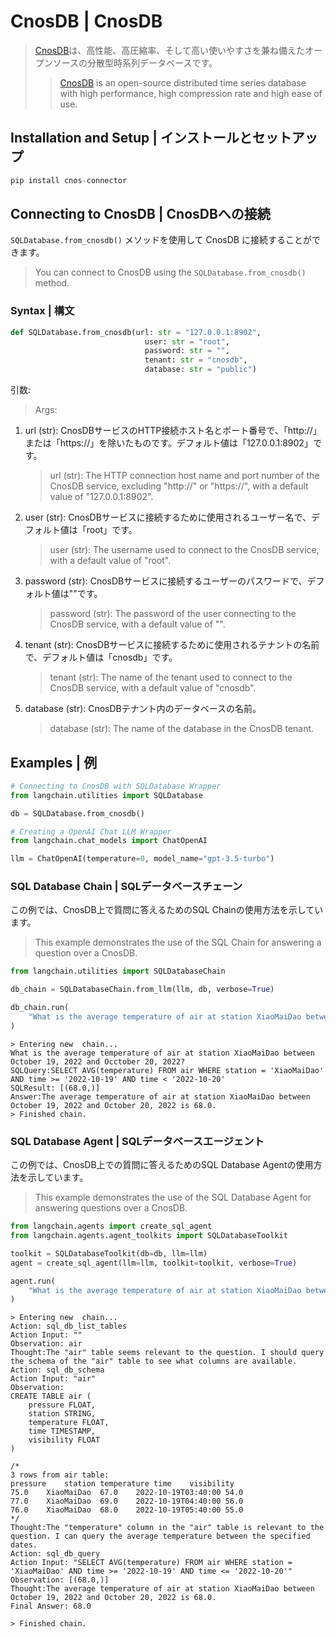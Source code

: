 # CnosDB | CnosDB

> [CnosDB](https://github.com/cnosdb/cnosdb)は、高性能、高圧縮率、そして高い使いやすさを兼ね備えたオープンソースの分散型時系列データベースです。
>
> > [CnosDB](https://github.com/cnosdb/cnosdb) is an open-source distributed time series database with high performance, high compression rate and high ease of use.

## Installation and Setup | インストールとセットアップ

```python
pip install cnos-connector
```

## Connecting to CnosDB | CnosDBへの接続

`SQLDatabase.from_cnosdb()` メソッドを使用して CnosDB に接続することができます。

> You can connect to CnosDB using the `SQLDatabase.from_cnosdb()` method.

### Syntax | 構文

```python
def SQLDatabase.from_cnosdb(url: str = "127.0.0.1:8902",
                              user: str = "root",
                              password: str = "",
                              tenant: str = "cnosdb",
                              database: str = "public")
```

引数:

> Args:

1. url (str): CnosDBサービスのHTTP接続ホスト名とポート番号で、「http://」または「https://」を除いたものです。デフォルト値は「127.0.0.1:8902」です。
   > url (str): The HTTP connection host name and port number of the CnosDB
   > service, excluding "http://" or "https://", with a default value
   > of "127.0.0.1:8902".
2. user (str): CnosDBサービスに接続するために使用されるユーザー名で、デフォルト値は「root」です。
   > user (str): The username used to connect to the CnosDB service, with a
   > default value of "root".
3. password (str): CnosDBサービスに接続するユーザーのパスワードで、デフォルト値は""です。
   > password (str): The password of the user connecting to the CnosDB service,
   > with a default value of "".
4. tenant (str): CnosDBサービスに接続するために使用されるテナントの名前で、デフォルト値は「cnosdb」です。
   > tenant (str): The name of the tenant used to connect to the CnosDB service,
   > with a default value of "cnosdb".
5. database (str): CnosDBテナント内のデータベースの名前。
   > database (str): The name of the database in the CnosDB tenant.

## Examples | 例

```python
# Connecting to CnosDB with SQLDatabase Wrapper
from langchain.utilities import SQLDatabase

db = SQLDatabase.from_cnosdb()
```

```python
# Creating a OpenAI Chat LLM Wrapper
from langchain.chat_models import ChatOpenAI

llm = ChatOpenAI(temperature=0, model_name="gpt-3.5-turbo")
```

### SQL Database Chain | SQLデータベースチェーン

この例では、CnosDB上で質問に答えるためのSQL Chainの使用方法を示しています。

> This example demonstrates the use of the SQL Chain for answering a question over a CnosDB.

```python
from langchain.utilities import SQLDatabaseChain

db_chain = SQLDatabaseChain.from_llm(llm, db, verbose=True)

db_chain.run(
    "What is the average temperature of air at station XiaoMaiDao between October 19, 2022 and Occtober 20, 2022?"
)
```

```shell
> Entering new  chain...
What is the average temperature of air at station XiaoMaiDao between October 19, 2022 and Occtober 20, 2022?
SQLQuery:SELECT AVG(temperature) FROM air WHERE station = 'XiaoMaiDao' AND time >= '2022-10-19' AND time < '2022-10-20'
SQLResult: [(68.0,)]
Answer:The average temperature of air at station XiaoMaiDao between October 19, 2022 and October 20, 2022 is 68.0.
> Finished chain.
```

### SQL Database Agent | SQLデータベースエージェント

この例では、CnosDB上での質問に答えるためのSQL Database Agentの使用方法を示しています。

> This example demonstrates the use of the SQL Database Agent for answering questions over a CnosDB.

```python
from langchain.agents import create_sql_agent
from langchain.agents.agent_toolkits import SQLDatabaseToolkit

toolkit = SQLDatabaseToolkit(db=db, llm=llm)
agent = create_sql_agent(llm=llm, toolkit=toolkit, verbose=True)
```

```python
agent.run(
    "What is the average temperature of air at station XiaoMaiDao between October 19, 2022 and Occtober 20, 2022?"
)
```

```shell
> Entering new  chain...
Action: sql_db_list_tables
Action Input: ""
Observation: air
Thought:The "air" table seems relevant to the question. I should query the schema of the "air" table to see what columns are available.
Action: sql_db_schema
Action Input: "air"
Observation:
CREATE TABLE air (
	pressure FLOAT,
	station STRING,
	temperature FLOAT,
	time TIMESTAMP,
	visibility FLOAT
)

/*
3 rows from air table:
pressure	station	temperature	time	visibility
75.0	XiaoMaiDao	67.0	2022-10-19T03:40:00	54.0
77.0	XiaoMaiDao	69.0	2022-10-19T04:40:00	56.0
76.0	XiaoMaiDao	68.0	2022-10-19T05:40:00	55.0
*/
Thought:The "temperature" column in the "air" table is relevant to the question. I can query the average temperature between the specified dates.
Action: sql_db_query
Action Input: "SELECT AVG(temperature) FROM air WHERE station = 'XiaoMaiDao' AND time >= '2022-10-19' AND time <= '2022-10-20'"
Observation: [(68.0,)]
Thought:The average temperature of air at station XiaoMaiDao between October 19, 2022 and October 20, 2022 is 68.0.
Final Answer: 68.0

> Finished chain.
```
